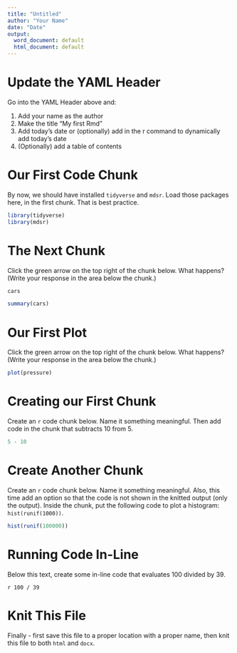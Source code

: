 ```yaml
---
title: "Untitled"
author: "Your Name"
date: "Date"
output:
  word_document: default
  html_document: default
---
```


# Update the YAML Header

Go into the YAML Header above and:

1. Add your name as the author
2. Make the title "My first Rmd"
3. Add today's date or (optionally) add in the r command to dynamically add 
today's date
4. (Optionally) add a table of contents

# Our First Code Chunk

By now, we should have installed `tidyverse` and `mdsr`. Load those packages 
here, in the first chunk. That is best practice. 

```r
library(tidyverse)
library(mdsr)
```

# The Next Chunk

Click the green arrow on the top right of the chunk below. What happens? (Write 
your response in the area below the chunk.)

```r
cars

summary(cars)
```

# Our First Plot

Click the green arrow on the top right of the chunk below. What happens? (Write 
your response in the area below the chunk.)

```r
plot(pressure)
```

# Creating our First Chunk

Create an `r` code chunk below. Name it something meaningful. Then add code in 
the chunk that subtracts 10 from 5. 

```r
5 - 10
```

# Create Another Chunk

Create an `r` code chunk below. Name it something meaningful. Also, this time 
add an option so that the code is not shown in the knitted output (only the 
output). Inside the chunk, put the following code to plot a histogram: 
`hist(runif(1000))`.

```r
hist(runif(100000))
```

# Running Code In-Line

Below this text, create some in-line code that evaluates 100 divided by 39. 

`r 100 / 39`

# Knit This File

Finally - first save this file to a proper location with a proper name, then 
knit this file to both `html` and `docx`. 
